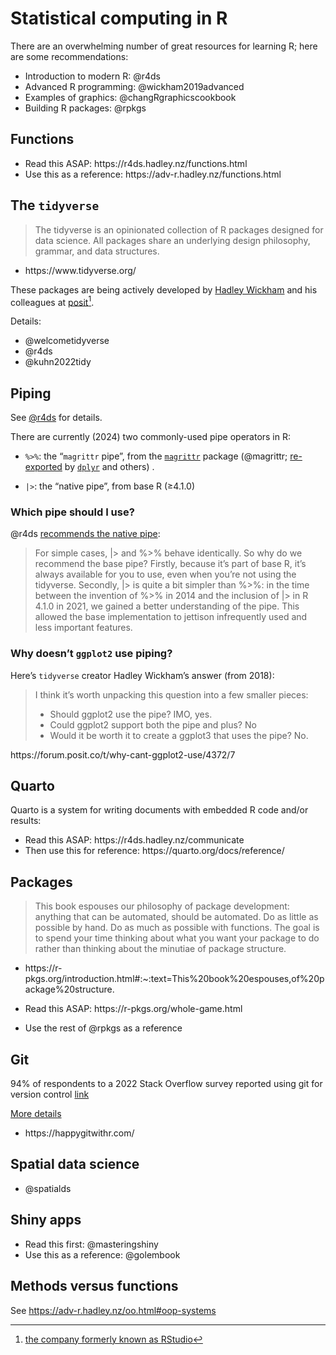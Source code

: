 # Statistical computing in R

There are an overwhelming number of great resources for learning R; here are some recommendations:

- Introduction to modern R: @r4ds
- Advanced R programming: @wickham2019advanced
- Examples of graphics: @changRgraphicscookbook
- Building R packages: @rpkgs

## Functions

- Read this ASAP: https://r4ds.hadley.nz/functions.html
- Use this as a reference: https://adv-r.hadley.nz/functions.html

## The `tidyverse`

> The tidyverse is an opinionated collection of R packages designed for data science. All packages share an underlying design philosophy, grammar, and data structures.

- https://www.tidyverse.org/

These packages are being actively developed by [Hadley Wickham](https://hadley.nz/) and his colleagues at [posit](https://posit.co/)^[[the company formerly known as RStudio]( https://posit.co/blog/rstudio-is-becoming-posit/)].

Details: 

- @welcometidyverse
- @r4ds
- @kuhn2022tidy

## Piping

See [@r4ds](https://r4ds.hadley.nz/data-transform.html#sec-the-pipe) for details.

There are currently (2024) two commonly-used pipe operators in R:

- `%>%`: the "`magrittr` pipe", from the [`magrittr`](https://cran.r-project.org/web/packages/magrittr/index.html) package (@magrittr; [re-exported](https://r-pkgs.org/dependencies-in-practice.html#re-exporting) by [`dplyr`](https://cran.r-project.org/web/packages/dplyr/index.html) and others) .

- `|>`: the "native pipe", from base R (≥4.1.0)

### Which pipe should I use?

@r4ds [recommends the native pipe](https://r4ds.hadley.nz/data-transform.html#sec-the-pipe:~:text=So%20why%20do%20we%20recommend%20the%20base%20pipe%3F):

> For simple cases, |> and %>% behave identically. So why do we recommend the base pipe? Firstly, because it’s part of base R, it’s always available for you to use, even when you’re not using the tidyverse. Secondly, |> is quite a bit simpler than %>%: in the time between the invention of %>% in 2014 and the inclusion of |> in R 4.1.0 in 2021, we gained a better understanding of the pipe. This allowed the base implementation to jettison infrequently used and less important features.

### Why doesn't `ggplot2` use piping?

Here's `tidyverse` creator Hadley Wickham's answer (from 2018):

> I think it's worth unpacking this question into a few smaller pieces:
>
> - Should ggplot2 use the pipe? IMO, yes.
> - Could ggplot2 support both the pipe and plus? No
> - Would it be worth it to create a ggplot3 that uses the pipe? No.

https://forum.posit.co/t/why-cant-ggplot2-use/4372/7

## Quarto

Quarto is a system for writing documents with embedded R code and/or results:

- Read this ASAP: https://r4ds.hadley.nz/communicate
- Then use this for reference: https://quarto.org/docs/reference/

## Packages

> This book espouses our philosophy of package development: anything that can be automated, should be automated. Do as little as possible by hand. Do as much as possible with functions. The goal is to spend your time thinking about what you want your package to do rather than thinking about the minutiae of package structure.

- https://r-pkgs.org/introduction.html#:~:text=This%20book%20espouses,of%20package%20structure.

- Read this ASAP: https://r-pkgs.org/whole-game.html
- Use the rest of @rpkgs as a reference

## Git

94% of respondents to a 2022 Stack Overflow survey  reported using git for version control [link](https://survey.stackoverflow.co/2022/#section-version-control-version-control-systems)

[More details](https://r-pkgs.org/software-development-practices.html#sec-sw-dev-practices-git-github)

- https://happygitwithr.com/

## Spatial data science

- @spatialds

## Shiny apps

- Read this first: @masteringshiny
- Use this as a reference: @golembook

## Methods versus functions

See <https://adv-r.hadley.nz/oo.html#oop-systems>
